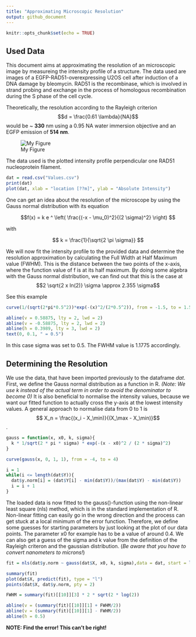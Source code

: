 ```yaml
---
title: "Approximating Microscopic Resolution"
output: github_document
---
```


```r
knitr::opts_chunk$set(echo = TRUE)
```

## Used Data
This document aims at approximating the resolution of an microscopic image by measureing the intensity profile of a structure. The data used are images of a EGFP-RAD51-overexpressing U2OS cell after induction of a DNA damage by bleomycin. RAD51 is the recombinase, which is involved in strand probing and exchange in the process of homologous recombination during the S phase of the cell cycle.

Theoretically, the resolution according to the Rayleigh criterion $$d = \frac{0.61 \lambda}{NA}$$ would be ~ **330** nm using a 0.95 NA water immersion objective and an EGFP emission of **514 nm**.

![My Figure](rad51.jpg)

The data used is the plotted intensity profile perpendicular one RAD51 nucleoprotein filament.

```r
dat = read.csv("Values.csv")
print(dat)
plot(dat, xlab = "location [??m]", ylab = "Absolute Intensity")
```

One can get an idea about the resolution of the microscope by using the Gauss normal distribution with its equation

$$f(x) = k e ^ \left( \frac{(-x - \mu_0)^2}{(2 \sigma)^2} \right) $$

with 

$$ k = \frac{1}{\sqrt{2 \pi \sigma}} $$

We will now fit the intensity profile to the provided data and determine the resolution approximation by calculating the Full Width at Half Maximum value (FWHM). This is the distance between the two points of the x-axis, where the function value of f is at its half maximum. By doing some algebra with the Gauss normal distribution, we can find out that this is the case at $$2 \sqrt{2 x ln(2)} \sigma \approx 2.355 \sigma$$

See this example
```r

curve(1/(sqrt(2*pi*0.5^2))*exp(-(x)^2/(2*0.5^2)), from = -1.5, to = 1.5, xlab = "Location [microns]", ylab = "Intensity")

abline(v = 0.58875, lty = 2, lwd = 2)
abline(v = -0.58875, lty = 2, lwd = 2)
abline(h = 0.3989, lty = 3, lwd = 2)
text(0, 0.1, " = 0.5")

```

In this case sigma was set to 0.5. The FWHM value is 1.1775 accordingly.

## Determining the Resolution

We use the data, that have been imported previously to the dataframe *dat*. First, we define the Gauss normal distribution as a function in R. *(Note: We use k instead of the actual term in order to avoid the denominator to become 0)*
It is also beneficial to normalise the intensity values, because we want our fitted function to actually cross the y-axis at the lowest intensity values. A general approach to normalise data from 0 to 1 is
$$ X_n = \frac{(x_i - X_\min)}{(X_\max - X_\min)}$$.

```r
gauss = function(x, x0, k, sigma){
  k * 1/sqrt(2 * pi * sigma) * exp(-(x - x0)^2 / (2 * sigma)^2)
}

curve(gauss(x, 0, 1, 1), from = -4, to = 4)

i = 1
while(i <= length(dat$Y)){
  dat$y.norm[i] = (dat$Y[i] - min(dat$Y))/(max(dat$Y) - min(dat$Y))
  i = i + 1
}

```

The loaded data is now fitted to the gauss()-function using the non-linear least square (nls) method, which is in the standard implementation of R. Non-linear fitting can easily go in the wrong direction and the process can get stuck at a local minimum of the error function. Therefore, we define some guesses for starting parameters by just looking at the plot of our data points. The parameter x0 for example has to be a value of around 0.4. We can also get a guess of the sigma and k value from the definition of the Rayleigh criteron and the gaussian distribution. (*Be aware that you have to convert nanometers to microns!*)

```r
fit = nls(dat$y.norm ~ gauss(dat$X, x0, k, sigma),data = dat, start = list(x0 = 0.4, k = 1, sigma = 0.1), algorithm = "port")

summary(fit)
plot(dat$X, predict(fit), type = "l")
points(dat$X, dat$y.norm, pty = 2)

FWHM = summary(fit)[[10]][3] * 2 * sqrt(2 * log(2))

abline(v = (summary(fit)[[10]][1] + FWHM/2))
abline(v = (summary(fit)[[10]][1] - FWHM/2))
abline(h = 0.5)
```


**NOTE: Find the error! This can't be right!**

